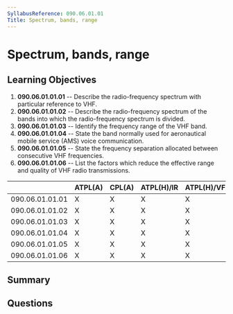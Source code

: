 ```yaml
---
SyllabusReference: 090.06.01.01
Title: Spectrum, bands, range
---
```


# Spectrum, bands, range

## Learning Objectives

1.  **090.06.01.01.01** -- Describe the radio-frequency spectrum with particular
    reference to VHF.
2.  **090.06.01.01.02** -- Describe the radio-frequency spectrum of the bands
    into which the radio-frequency spectrum is divided.
3.  **090.06.01.01.03** -- Identify the frequency range of the VHF band.
4.  **090.06.01.01.04** -- State the band normally used for aeronautical mobile
    service (AMS) voice communication.
5.  **090.06.01.01.05** -- State the frequency separation allocated between
    consecutive VHF frequencies.
6.  **090.06.01.01.06** -- List the factors which reduce the effective range and
    quality of VHF radio transmissions.

|                 | ATPL(A) | CPL(A) | ATPL(H)/IR | ATPL(H)/VFR | CPL(H) | IR | CBIR(A) |
| --------------- | ------- | ------ | ---------- | ----------- | ------ | -- | ------- |
| 090.06.01.01.01 | X       | X      | X          | X           | X      | X  | X       |
| 090.06.01.01.02 | X       | X      | X          | X           | X      | X  | X       |
| 090.06.01.01.03 | X       | X      | X          | X           | X      | X  | X       |
| 090.06.01.01.04 | X       | X      | X          | X           | X      | X  | X       |
| 090.06.01.01.05 | X       | X      | X          | X           | X      | X  | X       |
| 090.06.01.01.06 | X       | X      | X          | X           | X      | X  | X       |

## Summary

## Questions
